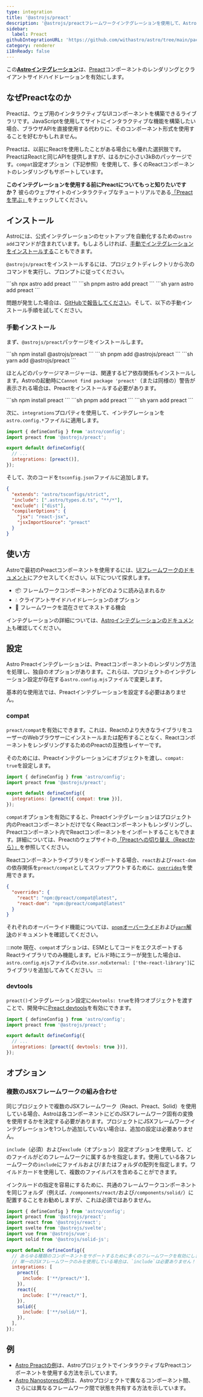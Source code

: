 ```yaml
---
type: integration
title: '@astrojs/preact'
description: '@astrojs/preactフレームワークインテグレーションを使用して、Astroプロジェクトのコンポーネントサポートを拡張する方法を学びます。'
sidebar:
  label: Preact
githubIntegrationURL: 'https://github.com/withastro/astro/tree/main/packages/integrations/preact/'
category: renderer
i18nReady: false
---
```



この[**Astroインテグレーション**][astro-integration]は、[Preact](https://preactjs.com/)コンポーネントのレンダリングとクライアントサイドハイドレーションを有効にします。

## なぜPreactなのか

Preactは、ウェブ用のインタラクティブなUIコンポーネントを構築できるライブラリです。JavaScriptを使用してサイトにインタラクティブな機能を構築したい場合、ブラウザAPIを直接使用する代わりに、そのコンポーネント形式を使用することを好むかもしれません。

Preactは、以前にReactを使用したことがある場合にも優れた選択肢です。PreactはReactと同じAPIを提供しますが、はるかに小さい3kBのパッケージです。`compat`設定オプション（下記参照）を使用して、多くのReactコンポーネントのレンダリングもサポートしています。

**このインテグレーションを使用する前にPreactについてもっと知りたいですか？**
彼らのウェブサイトのインタラクティブなチュートリアルである[「Preactを学ぶ」](https://preactjs.com/tutorial)をチェックしてください。

## インストール

Astroには、公式インテグレーションのセットアップを自動化するための`astro add`コマンドが含まれています。もしよろしければ、[手動でインテグレーションをインストールする](#manual-install)こともできます。

`@astrojs/preact`をインストールするには、プロジェクトディレクトリから次のコマンドを実行し、プロンプトに従ってください。

<PackageManagerTabs>
  <Fragment slot="npm">
  ```sh
  npx astro add preact
  ```
  </Fragment>
  <Fragment slot="pnpm">
  ```sh
  pnpm astro add preact
  ```
  </Fragment>
  <Fragment slot="yarn">
  ```sh
  yarn astro add preact
  ```
  </Fragment>
</PackageManagerTabs>

問題が発生した場合は、[GitHubで報告してください](https://github.com/withastro/astro/issues)。そして、以下の手動インストール手順を試してください。

### 手動インストール

まず、`@astrojs/preact`パッケージをインストールします。

<PackageManagerTabs>
  <Fragment slot="npm">
  ```sh
  npm install @astrojs/preact
  ```
  </Fragment>
  <Fragment slot="pnpm">
  ```sh
  pnpm add @astrojs/preact
  ```
  </Fragment>
  <Fragment slot="yarn">
  ```sh
  yarn add @astrojs/preact
  ```
  </Fragment>
</PackageManagerTabs>

ほとんどのパッケージマネージャーは、関連するピア依存関係もインストールします。Astroの起動時に`Cannot find package 'preact'`（または同様の）警告が表示される場合は、Preactをインストールする必要があります。

<PackageManagerTabs>
  <Fragment slot="npm">
  ```sh
  npm install preact
  ```
  </Fragment>
  <Fragment slot="pnpm">
  ```sh
  pnpm add preact
  ```
  </Fragment>
  <Fragment slot="yarn">
  ```sh
  yarn add preact
  ```
  </Fragment>
</PackageManagerTabs>

次に、`integrations`プロパティを使用して、インテグレーションを`astro.config.*`ファイルに適用します。

```js title="astro.config.mjs" ins={2} ins="preact()"
import { defineConfig } from 'astro/config';
import preact from '@astrojs/preact';

export default defineConfig({
  // ...
  integrations: [preact()],
});
```

そして、次のコードを`tsconfig.json`ファイルに追加します。

```json title="tsconfig.json" ins={5-8}
{
  "extends": "astro/tsconfigs/strict",
  "include": [".astro/types.d.ts", "**/*"],
  "exclude": ["dist"],
  "compilerOptions": {
    "jsx": "react-jsx",
    "jsxImportSource": "preact"
  }
}
```

## 使い方

Astroで最初のPreactコンポーネントを使用するには、[UIフレームワークのドキュメント][astro-ui-frameworks]にアクセスしてください。以下について探求します。

* 📦 フレームワークコンポーネントがどのように読み込まれるか
* 💧 クライアントサイドハイドレーションのオプション
* 🤝 フレームワークを混在させてネストする機会

インテグレーションの詳細については、[Astroインテグレーションのドキュメント][astro-integration]も確認してください。

## 設定

Astro Preactインテグレーションは、Preactコンポーネントのレンダリング方法を処理し、独自のオプションがあります。これらは、プロジェクトのインテグレーション設定が存在する`astro.config.mjs`ファイルで変更します。

基本的な使用法では、Preactインテグレーションを設定する必要はありません。

### compat

`preact/compat`を有効にできます。これは、Reactのより大きなライブラリをユーザーのWebブラウザーにインストールまたは配布することなく、ReactコンポーネントをレンダリングするためのPreactの互換性レイヤーです。

そのためには、Preactインテグレーションにオブジェクトを渡し、`compat: true`を設定します。

```js title="astro.config.mjs" "compat: true"
import { defineConfig } from 'astro/config';
import preact from '@astrojs/preact';

export default defineConfig({
  integrations: [preact({ compat: true })],
});
```

`compat`オプションを有効にすると、Preactインテグレーションはプロジェクト内のPreactコンポーネントだけでなくReactコンポーネントもレンダリングし、Preactコンポーネント内でReactコンポーネントをインポートすることもできます。詳細については、Preactのウェブサイトの[「Preactへの切り替え（Reactから）」](https://preactjs.com/guide/v10/switching-to-preact)を参照してください。

Reactコンポーネントライブラリをインポートする場合、`react`および`react-dom`の依存関係を`preact/compat`としてスワップアウトするために、[`overrides`](https://docs.npmjs.com/cli/v8/configuring-npm/package-json#overrides)を使用できます。

```json title="package.json"
{
  "overrides": {
    "react": "npm:@preact/compat@latest",
    "react-dom": "npm:@preact/compat@latest"
  }
}
```

それぞれのオーバーライド機能については、[`pnpm`オーバーライド](https://pnpm.io/package_json#pnpmoverrides)および[`yarn`解決](https://yarnpkg.com/configuration/manifest#resolutions)のドキュメントを確認してください。

:::note
現在、`compat`オプションは、ESMとしてコードをエクスポートするReactライブラリでのみ機能します。ビルド時にエラーが発生した場合は、`astro.config.mjs`ファイルの`vite.ssr.noExternal: ['the-react-library']`にライブラリを追加してみてください。
:::

### devtools

<p><Since pkg="@astrojs/preact" v="3.3.0" /></p>

`preact()`インテグレーション設定に`devtools: true`を持つオブジェクトを渡すことで、開発中に[Preact devtools](https://preactjs.github.io/preact-devtools/)を有効にできます。

```js title="astro.config.mjs"
import { defineConfig } from 'astro/config';
import preact from '@astrojs/preact';

export default defineConfig({
  // ...
  integrations: [preact({ devtools: true })],
});
```

## オプション

### 複数のJSXフレームワークの組み合わせ

同じプロジェクトで複数のJSXフレームワーク（React、Preact、Solid）を使用している場合、Astroは各コンポーネントにどのJSXフレームワーク固有の変換を使用するかを決定する必要があります。プロジェクトにJSXフレームワークインテグレーションを1つしか追加していない場合は、追加の設定は必要ありません。

`include`（必須）および`exclude`（オプション）設定オプションを使用して、どのファイルがどのフレームワークに属するかを指定します。使用している各フレームワークの`include`にファイルおよび/またはフォルダの配列を指定します。ワイルドカードを使用して、複数のファイルパスを含めることができます。

インクルードの指定を容易にするために、共通のフレームワークコンポーネントを同じフォルダ（例えば、`/components/react/`および`/components/solid/`）に配置することをお勧めしますが、これは必須ではありません。

```js title="astro.config.mjs"
import { defineConfig } from 'astro/config';
import preact from '@astrojs/preact';
import react from '@astrojs/react';
import svelte from '@astrojs/svelte';
import vue from '@astrojs/vue';
import solid from '@astrojs/solid-js';

export default defineConfig({
  // あらゆる種類のコンポーネントをサポートするために多くのフレームワークを有効にします。
  // 単一のJSXフレームワークのみを使用している場合は、`include`は必要ありません！
  integrations: [
    preact({
      include: ['**/preact/*'],
    }),
    react({
      include: ['**/react/*'],
    }),
    solid({
      include: ['**/solid/*'],
    }),
  ],
});
```

## 例

* [Astro Preactの例](https://github.com/withastro/astro/tree/latest/examples/framework-preact)は、AstroプロジェクトでインタラクティブなPreactコンポーネントを使用する方法を示しています。
* [Astro Nanostoresの例](https://github.com/withastro/astro/tree/latest/examples/with-nanostores)は、Astroプロジェクトで異なるコンポーネント間、さらには異なるフレームワーク間で状態を共有する方法を示しています。

[astro-integration]: /ja/guides/integrations-guide/

[astro-ui-frameworks]: /ja/guides/framework-components/#using-framework-components
